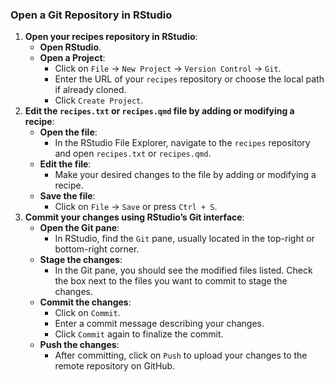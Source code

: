 ### Open a Git Repository in RStudio

1. **Open your recipes repository in RStudio**:
    - **Open RStudio**.
    - **Open a Project**:
        - Click on `File` -> `New Project` -> `Version Control` -> `Git`.
        - Enter the URL of your `recipes` repository or choose the local path if already cloned.
        - Click `Create Project`.

2. **Edit the `recipes.txt` or `recipes.qmd` file by adding or modifying a recipe**:
    - **Open the file**:
        - In the RStudio File Explorer, navigate to the `recipes` repository and open `recipes.txt` or `recipes.qmd`.
    - **Edit the file**:
        - Make your desired changes to the file by adding or modifying a recipe.
    - **Save the file**:
        - Click on `File` -> `Save` or press `Ctrl + S`.

3. **Commit your changes using RStudio's Git interface**:
    - **Open the Git pane**:
        - In RStudio, find the `Git` pane, usually located in the top-right or bottom-right corner.
    - **Stage the changes**:
        - In the Git pane, you should see the modified files listed. Check the box next to the files you want to commit to stage the             changes.
    - **Commit the changes**:
        - Click on `Commit`.
        - Enter a commit message describing your changes.
        - Click `Commit` again to finalize the commit.
    - **Push the changes**:
        - After committing, click on `Push` to upload your changes to the remote repository on GitHub.
